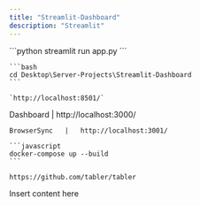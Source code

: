 ```yaml
---
title: "Streamlit-Dashboard"
description: "Streamlit"
---
```


<AccordionGroup>
  <Accordion title="Streamlit-Dashboard" defaultOpen={false}>
    ```python
    streamlit run app.py
    ```

    ```bash
    cd Desktop\Server-Projects\Streamlit-Dashboard
    ```

    `http://localhost:8501/`
  </Accordion>

  <Accordion title="Tabler" defaultOpen={false}>
    Dashboard   |   http://localhost:3000/

    BrowserSync   |   http://localhost:3001/

    ```javascript
    docker-compose up --build
    ```

    https://github.com/tabler/tabler
  </Accordion>
</AccordionGroup>

<Card title="Streamlit" icon="bolt" href="Streamlit">
  Insert content here
</Card>